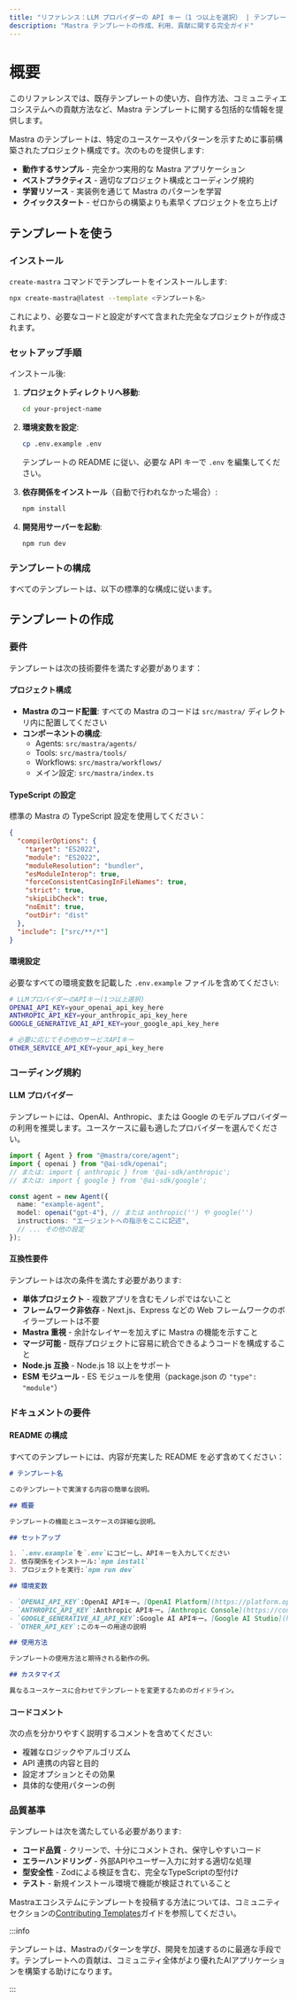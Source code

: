 ```yaml
---
title: "リファレンス：LLM プロバイダーの API キー（1 つ以上を選択） | テンプレート | Mastra ドキュメント"
description: "Mastra テンプレートの作成、利用、貢献に関する完全ガイド"
---
```


# 概要

このリファレンスでは、既存テンプレートの使い方、自作方法、コミュニティエコシステムへの貢献方法など、Mastra テンプレートに関する包括的な情報を提供します。

Mastra のテンプレートは、特定のユースケースやパターンを示すために事前構築されたプロジェクト構成です。次のものを提供します:

- **動作するサンプル** - 完全かつ実用的な Mastra アプリケーション
- **ベストプラクティス** - 適切なプロジェクト構成とコーディング規約
- **学習リソース** - 実装例を通じて Mastra のパターンを学習
- **クイックスタート** - ゼロからの構築よりも素早くプロジェクトを立ち上げ

## テンプレートを使う

### インストール

`create-mastra` コマンドでテンプレートをインストールします:

```bash copy
npx create-mastra@latest --template <テンプレート名>
```

これにより、必要なコードと設定がすべて含まれた完全なプロジェクトが作成されます。


### セットアップ手順

インストール後:

1. **プロジェクトディレクトリへ移動**:

   ```bash copy
   cd your-project-name
   ```

2. **環境変数を設定**:

   ```bash copy
   cp .env.example .env
   ```

   テンプレートの README に従い、必要な API キーで `.env` を編集してください。

3. **依存関係をインストール**（自動で行われなかった場合）:

   ```bash copy
   npm install
   ```

4. **開発用サーバーを起動**:

   ```bash copy
   npm run dev
   ```

### テンプレートの構成

すべてのテンプレートは、以下の標準的な構成に従います。

## テンプレートの作成

### 要件

テンプレートは次の技術要件を満たす必要があります：

#### プロジェクト構成

- **Mastra のコード配置**: すべての Mastra のコードは `src/mastra/` ディレクトリ内に配置してください
- **コンポーネントの構成**:
  - Agents: `src/mastra/agents/`
  - Tools: `src/mastra/tools/`
  - Workflows: `src/mastra/workflows/`
  - メイン設定: `src/mastra/index.ts`

#### TypeScript の設定

標準の Mastra の TypeScript 設定を使用してください：

```json title="tsconfig.json"
{
  "compilerOptions": {
    "target": "ES2022",
    "module": "ES2022",
    "moduleResolution": "bundler",
    "esModuleInterop": true,
    "forceConsistentCasingInFileNames": true,
    "strict": true,
    "skipLibCheck": true,
    "noEmit": true,
    "outDir": "dist"
  },
  "include": ["src/**/*"]
}
```


#### 環境設定

必要なすべての環境変数を記載した `.env.example` ファイルを含めてください:

```bash title=".env.example"
# LLMプロバイダーのAPIキー(1つ以上選択)
OPENAI_API_KEY=your_openai_api_key_here
ANTHROPIC_API_KEY=your_anthropic_api_key_here
GOOGLE_GENERATIVE_AI_API_KEY=your_google_api_key_here

# 必要に応じてその他のサービスAPIキー
OTHER_SERVICE_API_KEY=your_api_key_here
```


### コーディング規約

#### LLM プロバイダー

テンプレートには、OpenAI、Anthropic、または Google のモデルプロバイダーの利用を推奨します。ユースケースに最も適したプロバイダーを選んでください。

```typescript title="src/mastra/agents/example-agent.ts"
import { Agent } from "@mastra/core/agent";
import { openai } from "@ai-sdk/openai";
// または: import { anthropic } from '@ai-sdk/anthropic';
// または: import { google } from '@ai-sdk/google';

const agent = new Agent({
  name: "example-agent",
  model: openai("gpt-4"), // または anthropic('') や google('')
  instructions: "エージェントへの指示をここに記述",
  // ... その他の設定
});
```


#### 互換性要件

テンプレートは次の条件を満たす必要があります:

- **単体プロジェクト** - 複数アプリを含むモノレポではないこと
- **フレームワーク非依存** - Next.js、Express などの Web フレームワークのボイラープレートは不要
- **Mastra 重視** - 余計なレイヤーを加えずに Mastra の機能を示すこと
- **マージ可能** - 既存プロジェクトに容易に統合できるようコードを構成すること
- **Node.js 互換** - Node.js 18 以上をサポート
- **ESM モジュール** - ES モジュールを使用（package.json の `"type": "module"`）

### ドキュメントの要件

#### README の構成

すべてのテンプレートには、内容が充実した README を必ず含めてください：

```markdown title="README.md"
# テンプレート名

このテンプレートで実演する内容の簡単な説明。

## 概要

テンプレートの機能とユースケースの詳細な説明。

## セットアップ

1. `.env.example`を`.env`にコピーし、APIキーを入力してください
2. 依存関係をインストール:`npm install`
3. プロジェクトを実行:`npm run dev`

## 環境変数

- `OPENAI_API_KEY`:OpenAI APIキー。[OpenAI Platform](https://platform.openai.com/api-keys)で取得できます
- `ANTHROPIC_API_KEY`:Anthropic APIキー。[Anthropic Console](https://console.anthropic.com/settings/keys)で取得できます
- `GOOGLE_GENERATIVE_AI_API_KEY`:Google AI APIキー。[Google AI Studio](https://makersuite.google.com/app/apikey)で取得できます
- `OTHER_API_KEY`:このキーの用途の説明

## 使用方法

テンプレートの使用方法と期待される動作の例。

## カスタマイズ

異なるユースケースに合わせてテンプレートを変更するためのガイドライン。
```


#### コードコメント

次の点を分かりやすく説明するコメントを含めてください:

- 複雑なロジックやアルゴリズム
- API 連携の内容と目的
- 設定オプションとその効果
- 具体的な使用パターンの例

### 品質基準

テンプレートは次を満たしている必要があります:

- **コード品質** - クリーンで、十分にコメントされ、保守しやすいコード
- **エラーハンドリング** - 外部APIやユーザー入力に対する適切な処理
- **型安全性** - Zodによる検証を含む、完全なTypeScriptの型付け
- **テスト** - 新規インストール環境で機能が検証されていること

Mastraエコシステムにテンプレートを投稿する方法については、コミュニティセクションの[Contributing Templates](/docs/community/contributing-templates)ガイドを参照してください。

:::info

テンプレートは、Mastraのパターンを学び、開発を加速するのに最適な手段です。テンプレートへの貢献は、コミュニティ全体がより優れたAIアプリケーションを構築する助けになります。

:::